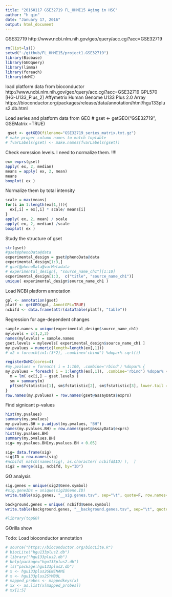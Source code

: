```yaml
---
title: "20160117 GSE32719 FL_HHMI15 Aging in HSC" 
author: "h qin"
date: "January 17, 2016"
output: html_document
---
```


GSE32719
http://www.ncbi.nlm.nih.gov/geo/query/acc.cgi?acc=GSE32719

```r
rm(list=ls())
setwd("~/github/FL_HHMI15/project1.GSE32719")
library(Biobase)
library(GEOquery)
library(limma)
library(foreach)
library(doMC)
```

load platform data from bioconductor
http://www.ncbi.nlm.nih.gov/geo/query/acc.cgi?acc=GSE32719
GPL570	[HG-U133_Plus_2] Affymetrix Human Genome U133 Plus 2.0 Array
https://bioconductor.org/packages/release/data/annotation/html/hgu133plus2.db.html


Load series and platform data from GEO
# gset <- getGEO("GSE32719", GSEMatrix =TRUE)

```r
 gset <- getGEO(filename="GSE32719_series_matrix.txt.gz")
# make proper column names to match toptable 
# fvarLabels(gset) <- make.names(fvarLabels(gset))
```


Check exression levels. I need to normalize them. !!!!
```r
ex= exprs(gset)
apply( ex, 2, median)
means = apply( ex, 2, mean)
means
boxplot( ex )
```

Normalize them by total intensity
```r
scale = max(means)
for(i in 1:length(ex[1,])){
  ex[,i] = ex[,i] * scale/ means[i]
}
apply( ex, 2, mean) / scale
apply( ex, 2, median) /scale
boxplot( ex )
```

Study the structure of gset
```r
str(gset)
#gset@phenoData@data
experimental_design = gset@phenoData@data
experimental_design[1:3,]
# gset@phenoData@varMetadata
# experimental_design[, "source_name_ch1"][1:10]
experimental_design[1:3,  c("title", "source_name_ch1")]
unique( experimental_design$source_name_ch1 )
```

Load NCBI platform annotation
```r
gpl <- annotation(gset)
platf <- getGEO(gpl, AnnotGPL=TRUE)
ncbifd <- data.frame(attr(dataTable(platf), "table"))
```


Regression for age-dependent changes 
```r
sample.names = unique(experimental_design$source_name_ch1)
mylevels = c(1,2,3)
names(mylevels) = sample.names
gset.levels = mylevels[ experimental_design$source_name_ch1 ]
my.pvalues = numeric(length=length(ex[,1]))
# x2 = foreach(i=1:(3*2), .combine='cbind') %dopar% sqrt(i)

registerDoMC(cores=4)
#my.pvalues = foreach( i = 1:100, .combine='rbind') %dopar% {
my.pvalues = foreach( i = 1:length(ex[,1]), .combine='rbind') %dopar% {
  m = lm( ex[i,] ~ gset.levels )
  sm = summary(m)
  pf(sm$fstatistic[1], sm$fstatistic[2], sm$fstatistic[3], lower.tail = FALSE)
}
row.names(my.pvalues) = row.names(gset@assayData$exprs)
```

Find signicant p-values
```r
hist(my.pvalues)
summary(my.pvalues)
my.pvalues.BH = p.adjust(my.pvalues, "BH")
names(my.pvalues.BH) = row.names(gset@assayData$exprs)
hist(my.pvalues.BH)
summary(my.pvalues.BH)
sig= my.pvalues.BH[my.pvalues.BH < 0.05]

sig= data.frame(sig)
sig$ID = row.names(sig)
#ncbifd[ match(names(sig), as.character( ncbifd$ID) ),  ]
sig2 = merge(sig, ncbifd, by="ID")
```

GO analysis
```r
sig.genes = unique(sig2$Gene.symbol)
#sig.geneIDs = unique(sig2$Gene.ID)
write.table(sig.genes, "__sig.genes.tsv", sep="\t", quote=F, row.names=F, col.names=F  )

background.genes = unique( ncbifd$Gene.symbol)
write.table(background.genes, "__background.genes.tsv", sep="\t", quote=F, row.names=F, col.names=F  )

#library(topGO)
```
GOrilla show 

Todo: Load bioconductor annotation
```r
# source("https://bioconductor.org/biocLite.R")
# biocLite("hgu133plus2.db")
# library("hgu133plus2.db")
# help(package="hgu133plus2.db")
# ls("package:hgu133plus2.db")
# x <- hgu133plus2GENENAME
# x <- hgu133plus2SYMBOL
# mapped_probes <- mappedkeys(x)
# xx <- as.list(x[mapped_probes])
# xx[1:5]
```
